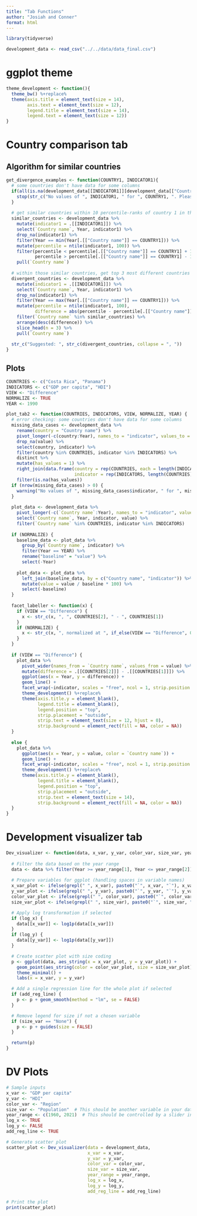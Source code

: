 ```yaml
---
title: "Tab Functions"
author: "Josiah and Conner"
format: html
---
```


```r
library(tidyverse)

development_data <- read_csv("../../data/data_final.csv")
```

# ggplot theme

```r
theme_development <- function(){
  theme_bw() %+replace%
  theme(axis.title = element_text(size = 14),
        axis.text = element_text(size = 12),
        legend.title = element_text(size = 14),
        legend.text = element_text(size = 12))
}
```

# Country comparison tab

## Algorithm for similar countries

```r
get_divergence_examples <- function(COUNTRY1, INDICATOR1){
  # some countries don't have data for some columns
  if(all(is.na(development_data[[INDICATOR1]][development_data[["Country name"]] == COUNTRY1]))){
    stop(str_c("No values of ", INDICATOR1, " for ", COUNTRY1, ". Please choose another variable or another country."))
  }
  
  # get similar countries within 10 percentile-ranks of country 1 in the beginning
  similar_countries <- development_data %>%
    mutate(indicator1 = .[[INDICATOR1]]) %>%
    select(`Country name`, Year, indicator1) %>%
    drop_na(indicator1) %>%
    filter(Year == min(Year[.[["Country name"]] == COUNTRY1])) %>%
    mutate(percentile = ntile(indicator1, 100)) %>%
    filter(percentile < percentile[.[["Country name"]] == COUNTRY1] + 10, 
           percentile > percentile[.[["Country name"]] == COUNTRY1] - 10) %>% 
    pull(`Country name`)
  
  # within those similar countries, get top 3 most different countries today
  divergent_countries <- development_data %>%
    mutate(indicator1 = .[[INDICATOR1]]) %>%
    select(`Country name`, Year, indicator1) %>%
    drop_na(indicator1) %>%
    filter(Year == max(Year[.[["Country name"]] == COUNTRY1])) %>%
    mutate(percentile = ntile(indicator1, 100),
           difference = abs(percentile - percentile[.[["Country name"]] == COUNTRY1])) %>%
    filter(`Country name` %in% similar_countries) %>%
    arrange(desc(difference)) %>%
    slice_head(n = 3) %>%
    pull(`Country name`)
  
  str_c("Suggested: ", str_c(divergent_countries, collapse = ", "))
}
```

## Plots

```r
COUNTRIES <- c("Costa Rica", "Panama")
INDICATORS <- c("GDP per capita", "HDI")
VIEW <- "Difference"
NORMALIZE <- TRUE
YEAR <- 1990

plot_tab2 <- function(COUNTRIES, INDICATORS, VIEW, NORMALIZE, YEAR) {
  # error checking: some countries don't have data for some columns
  missing_data_cases <- development_data %>%
    rename(country = "Country name") %>%
    pivot_longer(-c(country:Year), names_to = "indicator", values_to = "value") %>%
    drop_na(value) %>%
    select(country, indicator) %>%
    filter(country %in% COUNTRIES, indicator %in% INDICATORS) %>%
    distinct %>%
    mutate(has_values = 1) %>%
    right_join(data.frame(country = rep(COUNTRIES, each = length(INDICATORS)),
                          indicator = rep(INDICATORS, length(COUNTRIES)))) %>%
    filter(is.na(has_values))
  if (nrow(missing_data_cases) > 0) {
    warning("No values of ", missing_data_cases$indicator, " for ", missing_data_cases$country, ".")
  }
  
  plot_data <- development_data %>%
    pivot_longer(-c(`Country name`:Year), names_to = "indicator", values_to = "value") %>%
    select(`Country name`, Year, indicator, value) %>%
    filter(`Country name` %in% COUNTRIES, indicator %in% INDICATORS)
  
  if (NORMALIZE) {
    baseline_data <- plot_data %>%
      group_by(`Country name`, indicator) %>%
      filter(Year == YEAR) %>%
      rename("baseline" = "value") %>%
      select(-Year)
    
    plot_data <- plot_data %>%
      left_join(baseline_data, by = c("Country name", "indicator")) %>%
      mutate(value = value / baseline * 100) %>%
      select(-baseline)
  }
  
  facet_labeller <- function(x) {
    if (VIEW == "Difference") {
      x <- str_c(x, ", ", COUNTRIES[2], " - ", COUNTRIES[1])
    }
    if (NORMALIZE) {
      x <- str_c(x, ", normalized at ", if_else(VIEW == "Difference", 0, 100), " in ", YEAR)
    }
  }
  
  if (VIEW == "Difference") {
    plot_data %>%
      pivot_wider(names_from = `Country name`, values_from = value) %>%
      mutate(difference = .[[COUNTRIES[2]]] - .[[COUNTRIES[1]]]) %>%
      ggplot(aes(x = Year, y = difference)) +
      geom_line() +
      facet_wrap(~indicator, scales = "free", ncol = 1, strip.position = "top", labeller = as_labeller(facet_labeller)) +
      theme_development() %+replace%
      theme(axis.title.y = element_blank(),
            legend.title = element_blank(),
            legend.position = "top",
            strip.placement = "outside",
            strip.text = element_text(size = 12, hjust = 0),
            strip.background = element_rect(fill = NA, color = NA))
  }
  
  else {
    plot_data %>%
      ggplot(aes(x = Year, y = value, color = `Country name`)) +
      geom_line() +
      facet_wrap(~indicator, scales = "free", ncol = 1, strip.position = "left") +
      theme_development() %+replace%
      theme(axis.title.y = element_blank(),
            legend.title = element_blank(),
            legend.position = "top",
            strip.placement = "outside",
            strip.text = element_text(size = 14),
            strip.background = element_rect(fill = NA, color = NA))
  }
}
```

# Development visualizer tab

```r
Dev_visualizer <- function(data, x_var, y_var, color_var, size_var, year_range, log_x = FALSE, log_y = FALSE, add_reg_line = FALSE) {
  
  # Filter the data based on the year range
  data <- data %>% filter(Year >= year_range[1], Year <= year_range[2])
  
  # Prepare variables for ggplot (handling spaces in variable names)
  x_var_plot <- ifelse(grepl(" ", x_var), paste0("`", x_var, "`"), x_var)
  y_var_plot <- ifelse(grepl(" ", y_var), paste0("`", y_var, "`"), y_var)
  color_var_plot <- ifelse(grepl(" ", color_var), paste0("`", color_var, "`"), color_var)
  size_var_plot <- ifelse(grepl(" ", size_var), paste0("`", size_var, "`"), size_var)

  # Apply log transformation if selected
  if (log_x) {
    data[[x_var]] <- log1p(data[[x_var]])
  }
  if (log_y) {
    data[[y_var]] <- log1p(data[[y_var]])
  }

  # Create scatter plot with size coding
  p <- ggplot(data, aes_string(x = x_var_plot, y = y_var_plot)) +
    geom_point(aes_string(color = color_var_plot, size = size_var_plot)) +
    theme_minimal() +
    labs(x = x_var, y = y_var)

  # Add a single regression line for the whole plot if selected
  if (add_reg_line) {
    p <- p + geom_smooth(method = "lm", se = FALSE)
  }

  # Remove legend for size if not a chosen variable
  if (size_var == "None") {
    p <- p + guides(size = FALSE)
  }

  return(p)
}
```

# DV Plots

```r
# Sample inputs
x_var <- "GDP per capita"  
y_var <- "HDI"       
color_var <- "Region" 
size_var <- "Population"  # This should be another variable in your dataset
year_range <- c(1960, 2021)  # This should be controlled by a slider input in your Shiny app
log_x <- TRUE              
log_y <- FALSE             
add_reg_line <- TRUE       

# Generate scatter plot
scatter_plot <- Dev_visualizer(data = development_data, 
                               x_var = x_var, 
                               y_var = y_var, 
                               color_var = color_var, 
                               size_var = size_var,
                               year_range = year_range,
                               log_x = log_x, 
                               log_y = log_y, 
                               add_reg_line = add_reg_line)

# Print the plot
print(scatter_plot)
```

